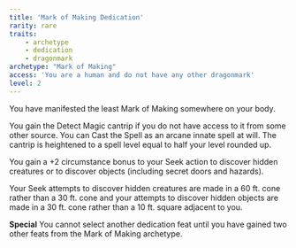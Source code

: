 ```yaml
---
title: 'Mark of Making Dedication'
rarity: rare
traits:
    - archetype
    - dedication
    - dragonmark
archetype: "Mark of Making"
access: 'You are a human and do not have any other dragonmark'
level: 2
---
```


You have manifested the least Mark of Making somewhere on your body.

You gain the Detect Magic cantrip if you do not have access to it from some other source. You can Cast the Spell as an arcane innate spell at will. The cantrip is heightened to a spell level equal to half your level rounded up.

You gain a +2 circumstance bonus to your Seek action to discover hidden creatures or to discover objects (including secret doors and hazards).

Your Seek attempts to discover hidden creatures are made in a 60 ft. cone rather than a 30 ft. cone and your attempts to discover hidden objects are made in a 30 ft. cone rather than a 10 ft. square adjacent to you.

**Special** You cannot select another dedication feat until you have gained two other feats from the Mark of Making archetype.